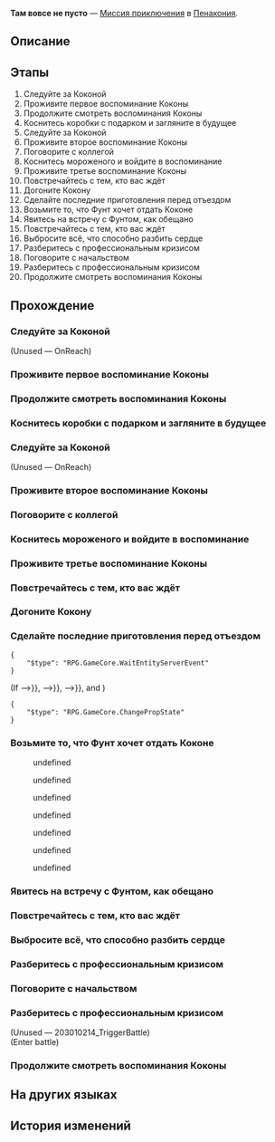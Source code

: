 {{Дополнить|Диалоги.}}
{{Миссия Инфобокс
|id              = 2030102
|Название        = 
|Изображение     = Миссия Освоения Там вовсе не пусто.png
|Тип             = Миссия приключения
|События         = 
|Глава           = 
|Условия         = 
|Персонажи       = Возлюбленный; Кокона; Первопроходец
|СтартЛокация    = [[Пенакония]] — [[Внутренний мир Коконы]]
|Локации         = Внутренний мир Коконы
|Предыдущая      = 
|Следующая       = 
|Награды         = 
}}
'''Там вовсе не пусто''' — [[Миссия приключения]] в [[Пенакония]].

==Описание==
{{Описание|<!--официальное описание из Перекрёстка судеб-->}}

==Этапы==
# Следуйте за Коконой
# Проживите первое воспоминание Коконы
# Продолжите смотреть воспоминания Коконы
# Коснитесь коробки с подарком и загляните в будущее
# Следуйте за Коконой
# Проживите второе воспоминание Коконы
# Поговорите с коллегой
# Коснитесь мороженого и войдите в воспоминание
# Проживите третье воспоминание Коконы
# Повстречайтесь с тем, кто вас ждёт
# Догоните Кокону
# Сделайте последние приготовления перед отъездом
# Возьмите то, что Фунт хочет отдать Коконе
# Явитесь на встречу с Фунтом, как обещано
# Повстречайтесь с тем, кто вас ждёт
# Выбросите всё, что способно разбить сердце
# Разберитесь с профессиональным кризисом
# Поговорите с начальством
# Разберитесь с профессиональным кризисом
# Продолжите смотреть воспоминания Коконы

==Прохождение==
{{Дополнить}}


===Следуйте за Коконой===
{{Описание миссии|локация=Внутренний мир Коконы|По-видимому, Кокона бежит в какое-то конкретное место. Догоните её и посмотрите, что произойдёт.}}
{{Диалог Начало}}
:{{tx}}
;(Unused &mdash; OnReach)
:<!--0.6-second delay-->
{{Диалог Конец}}

===Проживите первое воспоминание Коконы===
{{Описание миссии|локация=Внутренний мир Коконы|Кокона исчезла. Быть может, вы сможете ещё раз догнать её, если прикоснётесь к оставленным ею воспоминаниям.}}
{{Диалог Начало}}


{{Диалог Конец}}

===Продолжите смотреть воспоминания Коконы===
{{Описание миссии|локация=Внутренний мир Коконы|Вы опускаете взгляд и осматриваете себя. Похоже, вы проживаете её воспоминания в её же облике. Вот пианино, на котором она когда-то играла. Попробуйте сыграть и, возможно, вы узрите чудо.}}
{{Диалог Начало}}


{{Диалог Конец}}

===Коснитесь коробки с подарком и загляните в будущее===
{{Описание миссии|локация=Внутренний мир Коконы|Кажется, в роскошной подарочной коробке заключено будущее Коконы. Что же за «подарок» её ожидает?}}
{{Диалог Начало}}



{{Диалог Конец}}

===Следуйте за Коконой===
{{Описание миссии|локация=Внутренний мир Коконы|Кокона всё ещё куда-то целеустремлённо бежит. И вновь вам придётся прожить её воспоминания, чтобы догнать беглянку.}}
{{Диалог Начало}}
:{{tx}}
;(Unused &mdash; OnReach)
:<!--0.6-second delay-->
{{Диалог Конец}}

===Проживите второе воспоминание Коконы===
{{Описание миссии|локация=Внутренний мир Коконы|Кокона исчезла. Быть может, вы сможете ещё раз догнать её, если прикоснётесь к оставленным ею воспоминаниям.}}
{{Диалог Начало}}


{{Диалог Конец}}

===Поговорите с коллегой===
{{Описание миссии|локация=Внутренний мир Коконы|Кажется, когда Кокона ещё только пришла на эту работу, коллега хотел что-то сказать ей.}}
{{Диалог Начало}}


{{Диалог Конец}}

===Коснитесь мороженого и войдите в воспоминание===
{{Описание миссии|локация=Внутренний мир Коконы|Перед вами восхитительное мороженое. Станет ли жизнь Коконы лучше? Вы решаете удостовериться в этом лично.}}
{{Диалог Начало}}



{{Диалог Конец}}

===Проживите третье воспоминание Коконы===
{{Описание миссии|локация=Внутренний мир Коконы|Коснитесь воспоминания, оставленного Коконой. У вас такое ощущение, что она уже совсем близко.}}
{{Диалог Начало}}
:<!--2-second delay-->
<!--Unknown TalkSentence: 203002904-->
{{Диалог Конец}}

===Повстречайтесь с тем, кто вас ждёт===
{{Описание миссии|локация=Внутренний мир Коконы|В месте, где вы назначили встречу, появляется человек. Пора с ним поговорить.}}
{{Диалог Начало}}
<!--Unknown TalkSentence: 203003414-->
<!--Unknown TalkSentence: 203003415-->
{{Диалог Конец}}

===Догоните Кокону===
{{Описание миссии|локация=Внутренний мир Коконы|Наконец вы достигли глубин разума Коконы. Найдите её и поговорите с ней.}}
{{Диалог Начало}}
{{Диалог Конец}}

===Сделайте последние приготовления перед отъездом===
{{Описание миссии|локация=Внутренний мир Коконы|Пока вы ждёте дня отъезда, Фунт что-то приготовил для Коконы.}}
{{Диалог Начало}}
<pre>{
	"$type": "RPG.GameCore.WaitEntityServerEvent"
}</pre>
;(If {{cx}}{{subst:void|<!--{"$type":"RPG.GameCore.ByComparePropState","TargetType":{"$type":"RPG.GameCore.GroupFetchLocalTarget","TargetType":"Prop","Targets":[300002]}}-->}}, {{cx}}{{subst:void|<!--{"$type":"RPG.GameCore.ByComparePropState","TargetType":{"$type":"RPG.GameCore.GroupFetchLocalTarget","TargetType":"Prop","Targets":[300003]}}-->}}, {{cx}}{{subst:void|<!--{"$type":"RPG.GameCore.ByComparePropState","TargetType":{"$type":"RPG.GameCore.GroupFetchLocalTarget","TargetType":"Prop","Targets":[300004]}}-->}}, and {{cx}}{{subst:void|<!--{"$type":"RPG.GameCore.ByComparePropState","TargetType":{"$type":"RPG.GameCore.GroupFetchLocalTarget","TargetType":"Prop","Targets":[300001]},"State":"Open"}-->}})
<pre>{
	"$type": "RPG.GameCore.ChangePropState"
}</pre>
<!--Unknown TalkSentence: 203003051-->
{{Диалог Конец}}

===Возьмите то, что Фунт хочет отдать Коконе===
{{Описание миссии|локация=Внутренний мир Коконы|Отыщите Фунта и возьмите у него то, что он хочет отдать Коконе. Теперь, когда этот предмет у вас, вы можете уйти отсюда вместе.}}
{{Диалог Начало}}
<!--Unknown TalkSentence: 203003101-->
<!--Unknown TalkSentence: 203003102-->
<!--Unknown TalkSentence: 203003103-->
:{{Диалог|Стрелка}} undefined
:{{Диалог|Стрелка}} undefined
:{{Диалог|Стрелка}} undefined
:{{Диалог|Стрелка}} undefined
<!--Unknown TalkSentence: 203003201-->
<!--Unknown TalkSentence: 203003202-->
:{{Диалог|Стрелка}} undefined
:{{Диалог|Стрелка}} undefined
:{{Диалог|Стрелка}} undefined
{{Диалог Конец}}

===Явитесь на встречу с Фунтом, как обещано===
{{Описание миссии|локация=Внутренний мир Коконы|Билет на корабль и документы готовы - ступайте, как и обещали, на встречу с Фунтом.}}
{{Диалог Начало}}
{{Диалог Конец}}

===Повстречайтесь с тем, кто вас ждёт===
{{Описание миссии|локация=Внутренний мир Коконы|В месте, где вы назначили встречу, появляется человек. Пора с ним поговорить.}}
{{Диалог Начало}}


{{Диалог Конец}}

===Выбросите всё, что способно разбить сердце===
{{Описание миссии|локация=Внутренний мир Коконы|Кокона идёт к клумбе. Посмотрите, что она собирается делать.}}
{{Диалог Начало}}


:<!--1.3-second delay-->
<!--Unknown TalkSentence: 203004011-->
<!--Unknown TalkSentence: 203004012-->
{{Диалог Конец}}

===Разберитесь с профессиональным кризисом===
{{Описание миссии|локация=Внутренний мир Коконы|Не в силах изменить мир вокруг, Кокона решила... измениться сама.}}
{{Диалог Начало}}
:{{tx}}
{{Диалог Конец}}

===Поговорите с начальством===
{{Описание миссии|локация=Внутренний мир Коконы|Кажется, когда Кокона уже некоторое время работала на этом месте, начальник хотел что-то сказать ей.}}
{{Диалог Начало}}


{{Диалог Конец}}

===Разберитесь с профессиональным кризисом===
{{Описание миссии|локация=Внутренний мир Коконы|Не в силах изменить мир вокруг, Кокона решила... измениться сама.}}
{{Диалог Начало}}

;(Unused &mdash; 203010214_TriggerBattle)
;(Enter battle)
:::{{tx|Enemy list missing}}
{{Диалог Конец}}

===Продолжите смотреть воспоминания Коконы===
{{Описание миссии|локация=Внутренний мир Коконы|По-видимому, Кокона приняла решение. Пора поговорить с её родителями.}}
{{Диалог Начало}}
{{Описание миссии|локация=Внутренний мир Коконы|Прямо перед вами - близкая подруга Коконы. Поговорите с ней.}}


{{Описание миссии|локация=Внутренний мир Коконы|По-видимому, Кокона приняла решение. Пора поговорить с её родителями.}}


{{Диалог Конец}}

==На других языках==
{{На других языках
|en   = There Lies Not Void
|zhs  = 那里并非空无一物
|zht  = 那裡並非空無一物
|ja   = 何もないわけじゃない
|ko   = 거긴 비어있지 않아
|es   = Lo que espera no es el vacío
|fr   = Absence de vacuité
|ru   = Там вовсе не пусто
|th   = ที่แห่งนั้นไม่ใช่ไร้สิ่งใด
|vi   = Nơi Đó Không Hề Trống Rỗng
|de   = Ort ohne wirkliche Leere
|id   = Di Sana Tidak Benar-Benar Kosong
|pt   = Lá Não Há Vazio
}}

==История изменений==
{{История изменений|2.7}}
